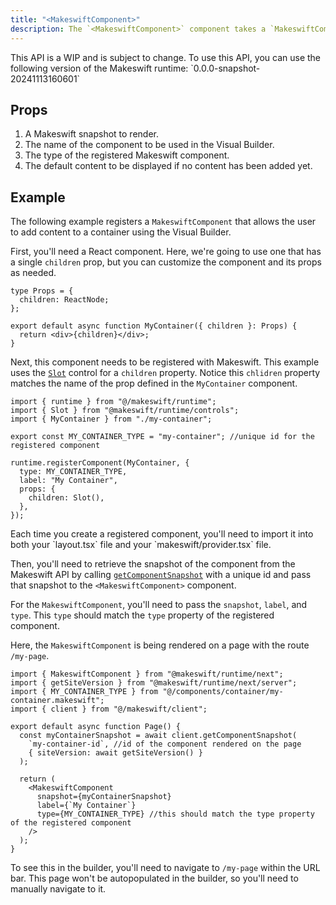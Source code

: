 ```yaml
---
title: "<MakeswiftComponent>"
description: The `<MakeswiftComponent>` component takes a `MakeswiftComponentSnapshot` (returned from calling [getComponentSnapshot](/developer/reference/client/get-component-snapshot)) and renders React elements using [components registered](/developer/reference/runtime/register-component) with the runtime.
---
```


<Warning>
  This API is a WIP and is subject to change. To use this API, you can use the
  following version of the Makeswift runtime: `0.0.0-snapshot-20241113160601`
</Warning>

## Props

1. <ParamField query="snapshot" type="Snapshot" required>
     A Makeswift snapshot to render.
   </ParamField>
2. <ParamField query="label" type="string" required>
     The name of the component to be used in the Visual Builder.
   </ParamField>
3. <ParamField query="type" type="string" required>
     The type of the registered Makeswift component.
   </ParamField>
4. <ParamField query="fallback" type="ReactNode">
     The default content to be displayed if no content has been added yet.
   </ParamField>

## Example

The following example registers a `MakeswiftComponent` that allows the user to add content to a container using the Visual Builder.

First, you'll need a React component. Here, we're going to use one that has a single `children` prop, but you can customize the component and its props as needed.

```tsx @/components/container/my-container.tsx
type Props = {
  children: ReactNode;
};

export default async function MyContainer({ children }: Props) {
  return <div>{children}</div>;
}
```

Next, this component needs to be registered with Makeswift. This example uses the [`Slot`](/developer/reference/controls/slot) control for a `children` property. Notice this `chlidren` property matches the name of the prop defined in the `MyContainer` component.

```tsx @/components/container/my-container.makeswift.ts
import { runtime } from "@/makeswift/runtime";
import { Slot } from "@makeswift/runtime/controls";
import { MyContainer } from "./my-container";

export const MY_CONTAINER_TYPE = "my-container"; //unique id for the registered component

runtime.registerComponent(MyContainer, {
  type: MY_CONTAINER_TYPE,
  label: "My Container",
  props: {
    children: Slot(),
  },
});
```

<Note>
  Each time you create a registered component, you'll need to import it into
  both your `layout.tsx` file and your `makeswift/provider.tsx` file.
</Note>

Then, you'll need to retrieve the snapshot of the component from the Makeswift API by calling [`getComponentSnapshot`](/developer/reference/client/get-component-snapshot.mdx) with a unique id and pass that snapshot to the `<MakeswiftComponent>` component.

For the `MakeswiftComponent`, you'll need to pass the `snapshot`, `label`, and `type`. This `type` should match the `type` property of the registered component.

Here, the `MakeswiftComponent` is being rendered on a page with the route `/my-page`.

```tsx @/app/my-page/page.tsx
import { MakeswiftComponent } from "@makeswift/runtime/next";
import { getSiteVersion } from "@makeswift/runtime/next/server";
import { MY_CONTAINER_TYPE } from "@/components/container/my-container.makeswift";
import { client } from "@/makeswift/client";

export default async function Page() {
  const myContainerSnapshot = await client.getComponentSnapshot(
    `my-container-id`, //id of the component rendered on the page
    { siteVersion: await getSiteVersion() }
  );

  return (
    <MakeswiftComponent
      snapshot={myContainerSnapshot}
      label={`My Container`}
      type={MY_CONTAINER_TYPE} //this should match the type property of the registered component
    />
  );
}
```

To see this in the builder, you'll need to navigate to `/my-page` within the URL bar. This page won't be autopopulated in the builder, so you'll need to manually navigate to it.
